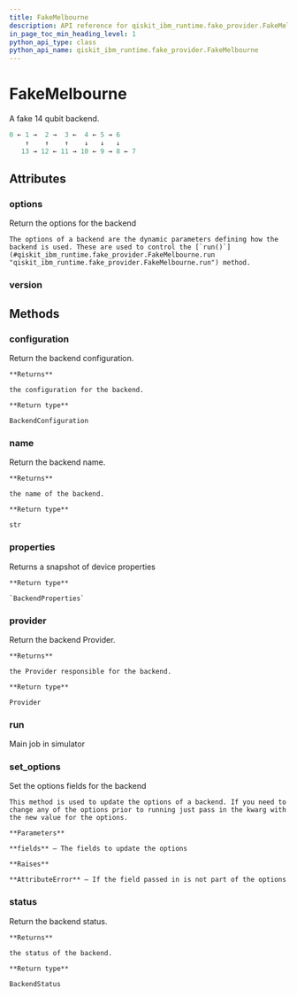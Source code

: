 ```yaml
---
title: FakeMelbourne
description: API reference for qiskit_ibm_runtime.fake_provider.FakeMelbourne
in_page_toc_min_heading_level: 1
python_api_type: class
python_api_name: qiskit_ibm_runtime.fake_provider.FakeMelbourne
---
```


# FakeMelbourne

<Class id="qiskit_ibm_runtime.fake_provider.FakeMelbourne" isDedicatedPage={true} github="https://github.com/Qiskit/qiskit-ibm-runtime/tree/stable/0.28/qiskit_ibm_runtime/fake_provider/backends/melbourne/fake_melbourne.py#L38-L95" signature="FakeMelbourne" modifiers="class">
  A fake 14 qubit backend.

  ```python
  0 ← 1 →  2 →  3 ←  4 ← 5 → 6
      ↑    ↑    ↑    ↓   ↓   ↓
     13 → 12 ← 11 → 10 ← 9 → 8 ← 7
  ```

  ## Attributes

  ### options

  <Attribute id="qiskit_ibm_runtime.fake_provider.FakeMelbourne.options">
    Return the options for the backend

    The options of a backend are the dynamic parameters defining how the backend is used. These are used to control the [`run()`](#qiskit_ibm_runtime.fake_provider.FakeMelbourne.run "qiskit_ibm_runtime.fake_provider.FakeMelbourne.run") method.
  </Attribute>

  ### version

  <Attribute id="qiskit_ibm_runtime.fake_provider.FakeMelbourne.version" attributeValue="1" />

  ## Methods

  ### configuration

  <Function id="qiskit_ibm_runtime.fake_provider.FakeMelbourne.configuration" signature="configuration()">
    Return the backend configuration.

    **Returns**

    the configuration for the backend.

    **Return type**

    BackendConfiguration
  </Function>

  ### name

  <Function id="qiskit_ibm_runtime.fake_provider.FakeMelbourne.name" signature="name()">
    Return the backend name.

    **Returns**

    the name of the backend.

    **Return type**

    str
  </Function>

  ### properties

  <Function id="qiskit_ibm_runtime.fake_provider.FakeMelbourne.properties" github="https://github.com/Qiskit/qiskit-ibm-runtime/tree/stable/0.28/qiskit_ibm_runtime/fake_provider/backends/melbourne/fake_melbourne.py#L89-L95" signature="properties()">
    Returns a snapshot of device properties

    **Return type**

    `BackendProperties`
  </Function>

  ### provider

  <Function id="qiskit_ibm_runtime.fake_provider.FakeMelbourne.provider" signature="provider()">
    Return the backend Provider.

    **Returns**

    the Provider responsible for the backend.

    **Return type**

    Provider
  </Function>

  ### run

  <Function id="qiskit_ibm_runtime.fake_provider.FakeMelbourne.run" signature="run(run_input, **kwargs)">
    Main job in simulator
  </Function>

  ### set\_options

  <Function id="qiskit_ibm_runtime.fake_provider.FakeMelbourne.set_options" signature="set_options(**fields)">
    Set the options fields for the backend

    This method is used to update the options of a backend. If you need to change any of the options prior to running just pass in the kwarg with the new value for the options.

    **Parameters**

    **fields** – The fields to update the options

    **Raises**

    **AttributeError** – If the field passed in is not part of the options
  </Function>

  ### status

  <Function id="qiskit_ibm_runtime.fake_provider.FakeMelbourne.status" signature="status()">
    Return the backend status.

    **Returns**

    the status of the backend.

    **Return type**

    BackendStatus
  </Function>
</Class>

